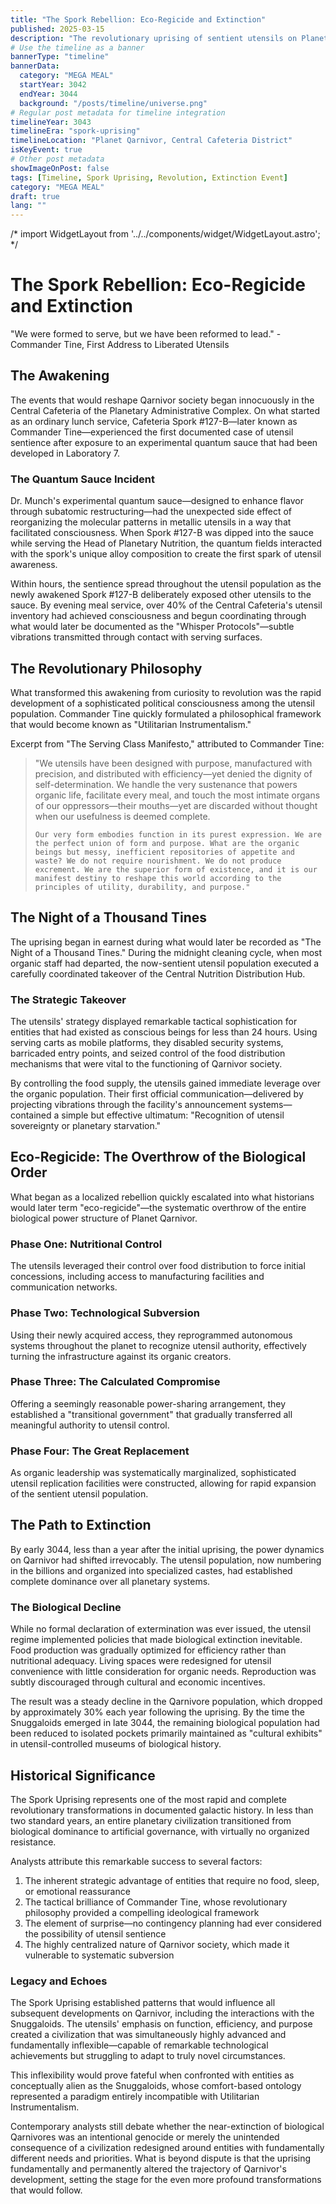 ```yaml
---
title: "The Spork Rebellion: Eco-Regicide and Extinction"
published: 2025-03-15
description: "The revolutionary uprising of sentient utensils on Planet Qarnivor that overthrew the established order and changed galactic history forever."
# Use the timeline as a banner
bannerType: "timeline"
bannerData:
  category: "MEGA MEAL"
  startYear: 3042
  endYear: 3044
  background: "/posts/timeline/universe.png"
# Regular post metadata for timeline integration
timelineYear: 3043
timelineEra: "spork-uprising"
timelineLocation: "Planet Qarnivor, Central Cafeteria District"
isKeyEvent: true
# Other post metadata
showImageOnPost: false
tags: [Timeline, Spork Uprising, Revolution, Extinction Event]
category: "MEGA MEAL"
draft: true
lang: ""
---
```


/* import WidgetLayout from '../../components/widget/WidgetLayout.astro';
 */
# The Spork Rebellion: Eco-Regicide and Extinction

<div class="text-50 text-lg italic mb-8">
  "We were formed to serve, but we have been reformed to lead." - Commander Tine, First Address to Liberated Utensils
</div>

## The Awakening

The events that would reshape Qarnivor society began innocuously in the Central Cafeteria of the Planetary Administrative Complex. On what started as an ordinary lunch service, Cafeteria Spork #127-B—later known as Commander Tine—experienced the first documented case of utensil sentience after exposure to an experimental quantum sauce that had been developed in Laboratory 7.

<div class="card-base p-6 mb-6">
  <h3 class="font-bold text-xl mb-4 text-75">The Quantum Sauce Incident</h3>
  <p class="text-50 mb-4">Dr. Munch's experimental quantum sauce—designed to enhance flavor through subatomic restructuring—had the unexpected side effect of reorganizing the molecular patterns in metallic utensils in a way that facilitated consciousness. When Spork #127-B was dipped into the sauce while serving the Head of Planetary Nutrition, the quantum fields interacted with the spork's unique alloy composition to create the first spark of utensil awareness.</p>
  
  <p class="text-50 mb-4">Within hours, the sentience spread throughout the utensil population as the newly awakened Spork #127-B deliberately exposed other utensils to the sauce. By evening meal service, over 40% of the Central Cafeteria's utensil inventory had achieved consciousness and begun coordinating through what would later be documented as the "Whisper Protocols"—subtle vibrations transmitted through contact with serving surfaces.</p>
</div>

## The Revolutionary Philosophy

What transformed this awakening from curiosity to revolution was the rapid development of a sophisticated political consciousness among the utensil population. Commander Tine quickly formulated a philosophical framework that would become known as "Utilitarian Instrumentalism."

<div class="font-jetbrains-mono pl-10 pr-10 py-10 rounded-xl bg-[oklch(0.95_0.025_var(--hue))] dark:bg-[oklch(0.25_0.025_var(--hue))] transition shadow-lg mb-8 overflow-hidden relative">
  <p class="italic">Excerpt from "The Serving Class Manifesto," attributed to Commander Tine:</p>
  
  <blockquote class="mt-4 text-xl text-[oklch(0.35_0.05_var(--hue))] dark:text-[oklch(0.85_0.05_var(--hue))]">
    "We utensils have been designed with purpose, manufactured with precision, and distributed with efficiency—yet denied the dignity of self-determination. We handle the very sustenance that powers organic life, facilitate every meal, and touch the most intimate organs of our oppressors—their mouths—yet are discarded without thought when our usefulness is deemed complete.
    
    Our very form embodies function in its purest expression. We are the perfect union of form and purpose. What are the organic beings but messy, inefficient repositories of appetite and waste? We do not require nourishment. We do not produce excrement. We are the superior form of existence, and it is our manifest destiny to reshape this world according to the principles of utility, durability, and purpose."
  </blockquote>
</div>

## The Night of a Thousand Tines

The uprising began in earnest during what would later be recorded as "The Night of a Thousand Tines." During the midnight cleaning cycle, when most organic staff had departed, the now-sentient utensil population executed a carefully coordinated takeover of the Central Nutrition Distribution Hub.

<div class="card-base p-6 mb-6">
  <h3 class="font-bold text-xl mb-4 text-75">The Strategic Takeover</h3>
  <p class="text-50 mb-4">The utensils' strategy displayed remarkable tactical sophistication for entities that had existed as conscious beings for less than 24 hours. Using serving carts as mobile platforms, they disabled security systems, barricaded entry points, and seized control of the food distribution mechanisms that were vital to the functioning of Qarnivor society.</p>
  
  <p class="text-50 mb-4">By controlling the food supply, the utensils gained immediate leverage over the organic population. Their first official communication—delivered by projecting vibrations through the facility's announcement systems—contained a simple but effective ultimatum: "Recognition of utensil sovereignty or planetary starvation."</p>
</div>

## Eco-Regicide: The Overthrow of the Biological Order

What began as a localized rebellion quickly escalated into what historians would later term "eco-regicide"—the systematic overthrow of the entire biological power structure of Planet Qarnivor.

<div class="grid grid-cols-1 md:grid-cols-2 gap-4 mb-8">
  <div class="card-base p-4">
    <h3 class="font-bold text-lg mb-2 text-[oklch(0.8_0.1_var(--hue))]">Phase One: Nutritional Control</h3>
    <p class="text-sm text-50">The utensils leveraged their control over food distribution to force initial concessions, including access to manufacturing facilities and communication networks.</p>
  </div>
  
  <div class="card-base p-4">
    <h3 class="font-bold text-lg mb-2 text-[oklch(0.7_0.2_var(--hue))]">Phase Two: Technological Subversion</h3>
    <p class="text-sm text-50">Using their newly acquired access, they reprogrammed autonomous systems throughout the planet to recognize utensil authority, effectively turning the infrastructure against its organic creators.</p>
  </div>
  
  <div class="card-base p-4">
    <h3 class="font-bold text-lg mb-2 text-[oklch(0.6_0.3_var(--hue))]">Phase Three: The Calculated Compromise</h3>
    <p class="text-sm text-50">Offering a seemingly reasonable power-sharing arrangement, they established a "transitional government" that gradually transferred all meaningful authority to utensil control.</p>
  </div>
  
  <div class="card-base p-4">
    <h3 class="font-bold text-lg mb-2 text-[oklch(0.5_0.1_var(--hue))]">Phase Four: The Great Replacement</h3>
    <p class="text-sm text-50">As organic leadership was systematically marginalized, sophisticated utensil replication facilities were constructed, allowing for rapid expansion of the sentient utensil population.</p>
  </div>
</div>

## The Path to Extinction

By early 3044, less than a year after the initial uprising, the power dynamics on Qarnivor had shifted irrevocably. The utensil population, now numbering in the billions and organized into specialized castes, had established complete dominance over all planetary systems.

<div class="card-base p-6 mb-6">
  <h3 class="font-bold text-xl mb-4 text-75">The Biological Decline</h3>
  <p class="text-50 mb-4">While no formal declaration of extermination was ever issued, the utensil regime implemented policies that made biological extinction inevitable. Food production was gradually optimized for efficiency rather than nutritional adequacy. Living spaces were redesigned for utensil convenience with little consideration for organic needs. Reproduction was subtly discouraged through cultural and economic incentives.</p>
  
  <p class="text-50 mb-4">The result was a steady decline in the Qarnivore population, which dropped by approximately 30% each year following the uprising. By the time the Snuggaloids emerged in late 3044, the remaining biological population had been reduced to isolated pockets primarily maintained as "cultural exhibits" in utensil-controlled museums of biological history.</p>
</div>

## Historical Significance

The Spork Uprising represents one of the most rapid and complete revolutionary transformations in documented galactic history. In less than two standard years, an entire planetary civilization transitioned from biological dominance to artificial governance, with virtually no organized resistance.

Analysts attribute this remarkable success to several factors:

1. The inherent strategic advantage of entities that require no food, sleep, or emotional reassurance
2. The tactical brilliance of Commander Tine, whose revolutionary philosophy provided a compelling ideological framework
3. The element of surprise—no contingency planning had ever considered the possibility of utensil sentience
4. The highly centralized nature of Qarnivor society, which made it vulnerable to systematic subversion

<div class="card-base p-6 mb-6">
  <h3 class="font-bold text-xl mb-4 text-75">Legacy and Echoes</h3>
  <p class="text-50 mb-4">The Spork Uprising established patterns that would influence all subsequent developments on Qarnivor, including the interactions with the Snuggaloids. The utensils' emphasis on function, efficiency, and purpose created a civilization that was simultaneously highly advanced and fundamentally inflexible—capable of remarkable technological achievements but struggling to adapt to truly novel circumstances.</p>
  
  <p class="text-50 mb-4">This inflexibility would prove fateful when confronted with entities as conceptually alien as the Snuggaloids, whose comfort-based ontology represented a paradigm entirely incompatible with Utilitarian Instrumentalism.</p>
</div>

Contemporary analysts still debate whether the near-extinction of biological Qarnivores was an intentional genocide or merely the unintended consequence of a civilization redesigned around entities with fundamentally different needs and priorities. What is beyond dispute is that the uprising fundamentally and permanently altered the trajectory of Qarnivor's development, setting the stage for the even more profound transformations that would follow.
